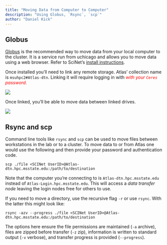 ---
title: "Moving Data from Computer to Computer"
description: "Using Globus, `Rsync`, `scp`"
author: "Daniel Kick"
---

## Globus

[Globus](https://www.globus.org/) is the recommended way to move data from your local computer to the cluster. It is a service run from uchicago and allows you to move data using a web browser. Refer to SciNet's [install instructions](https://scinet.usda.gov/guides/data/datatransfer).

Once installed you'll need to link any remote storage. Atlas' collection name is `msuhpc2#Atlas-dtn`. Linking it will require logging in with <font color="red"> *with your `Ceres` password.* </font>

![](AtlasConnect1.png)

Once linked, you'll be able to move data between linked drives.

![](Globus1.png)

## Rsync and scp

Command line tools like `rsync` and `scp` can be used to move files between workstations in the lab or to a cluster. To move data to or from Atlas one would use the following and then provide your password and authentication code.

`scp ./file <SCINet UserID>@Atlas-dtn.hpc.msstate.edu:/path/to/destination`

Note that the computer you're connecting to is `Atlas-dtn.hpc.msstate.edu` instead of `Atlas-Login.hpc.msstate.edu`. This will access a *data transfer node* leaving the login nodes free for others to use.

If you need to move a directory, use the recursive flag `-r` or use `rsync`. With the latter this might look like:

`rsync -azv --progress ./file <SCINet UserID>@Atlas-dtn.hpc.msstate.edu:/path/to/destination`

The options here ensure the file permissions are maintained (`-a` archive), files are zipped before transfer (`-z` zip), information is written to standard output (`-v` verbose), and transfer progress is provided (`--progress`).
